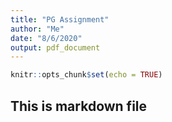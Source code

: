 ```yaml
---
title: "PG Assignment"
author: "Me"
date: "8/6/2020"
output: pdf_document
---
```


```r
knitr::opts_chunk$set(echo = TRUE)
```

## This is markdown file